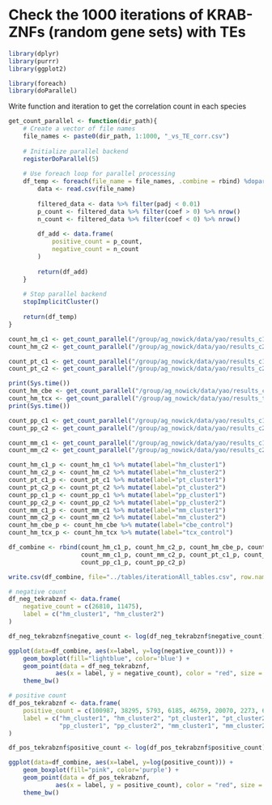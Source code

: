 # Check the 1000 iterations of KRAB-ZNFs (random gene sets) with TEs

```r
library(dplyr)
library(purrr)
library(ggplot2)

library(foreach)
library(doParallel)
```

Write function and iteration to get the correlation count in each species

```r
get_count_parallel <- function(dir_path){
    # Create a vector of file names
    file_names <- paste0(dir_path, 1:1000, "_vs_TE_corr.csv")
    
    # Initialize parallel backend
    registerDoParallel(5)
    
    # Use foreach loop for parallel processing
    df_temp <- foreach(file_name = file_names, .combine = rbind) %dopar% {
        data <- read.csv(file_name)
      
        filtered_data <- data %>% filter(padj < 0.01)
        p_count <- filtered_data %>% filter(coef > 0) %>% nrow()
        n_count <- filtered_data %>% filter(coef < 0) %>% nrow()
      
        df_add <- data.frame(
            positive_count = p_count,
            negative_count = n_count
        )
        
        return(df_add)
    }
    
    # Stop parallel backend
    stopImplicitCluster()
    
    return(df_temp)
}

```

```r
count_hm_c1 <- get_count_parallel("/group/ag_nowick/data/yao/results_c1/gene_")
count_hm_c2 <- get_count_parallel("/group/ag_nowick/data/yao/results_c2/gene_")

count_pt_c1 <- get_count_parallel("/group/ag_nowick/data/yao/results_c1_pt/gene_")
count_pt_c2 <- get_count_parallel("/group/ag_nowick/data/yao/results_c2_pt/gene_")

print(Sys.time())
count_hm_cbe <- get_count_parallel("/group/ag_nowick/data/yao/results_cbe/gene_")
count_hm_tcx <- get_count_parallel("/group/ag_nowick/data/yao/results_tcx/gene_")
print(Sys.time())

count_pp_c1 <- get_count_parallel("/group/ag_nowick/data/yao/results_c1_pp/gene_")
count_pp_c2 <- get_count_parallel("/group/ag_nowick/data/yao/results_c2_pp/gene_")

count_mm_c1 <- get_count_parallel("/group/ag_nowick/data/yao/results_c1_mm/gene_")
count_mm_c2 <- get_count_parallel("/group/ag_nowick/data/yao/results_c2_mm/gene_")


```

```r
count_hm_c1_p <- count_hm_c1 %>% mutate(label="hm_cluster1")
count_hm_c2_p <- count_hm_c2 %>% mutate(label="hm_cluster2")
count_pt_c1_p <- count_pt_c1 %>% mutate(label="pt_cluster1")
count_pt_c2_p <- count_pt_c2 %>% mutate(label="pt_cluster2")
count_pp_c1_p <- count_pp_c1 %>% mutate(label="pp_cluster1")
count_pp_c2_p <- count_pp_c2 %>% mutate(label="pp_cluster2")
count_mm_c1_p <- count_mm_c1 %>% mutate(label="mm_cluster1")
count_mm_c2_p <- count_mm_c2 %>% mutate(label="mm_cluster2")
count_hm_cbe_p <- count_hm_cbe %>% mutate(label="cbe_control")
count_hm_tcx_p <- count_hm_tcx %>% mutate(label="tcx_control")

df_combine <- rbind(count_hm_c1_p, count_hm_c2_p, count_hm_cbe_p, count_hm_tcx_p,
                    count_mm_c1_p, count_mm_c2_p, count_pt_c1_p, count_pt_c2_p,
                    count_pp_c1_p, count_pp_c2_p)

write.csv(df_combine, file="../tables/iterationAll_tables.csv", row.names=F)
```

```r
# negative count
df_neg_tekrabznf <- data.frame(
    negative_count = c(26810, 11475),
    label = c("hm_cluster1", "hm_cluster2")
)

df_neg_tekrabznf$negative_count <- log(df_neg_tekrabznf$negative_count)

ggplot(data=df_combine, aes(x=label, y=log(negative_count))) +
    geom_boxplot(fill="lightblue", color='blue') +
    geom_point(data = df_neg_tekrabznf,
             aes(x = label, y = negative_count), color = "red", size = 2) +
    theme_bw()
```

```r
# positive count
df_pos_tekrabznf <- data.frame(
    positive_count = c(100987, 38295, 5793, 6185, 46759, 20070, 2273, 6253),
    label = c("hm_cluster1", "hm_cluster2", "pt_cluster1", "pt_cluster2",
              "pp_cluster1", "pp_cluster2", "mm_cluster1", "mm_cluster2")
)

df_pos_tekrabznf$positive_count <- log(df_pos_tekrabznf$positive_count)

ggplot(data=df_combine, aes(x=label, y=log(positive_count))) +
    geom_boxplot(fill="pink", color='purple') +
    geom_point(data = df_pos_tekrabznf,
             aes(x = label, y = positive_count), color = "red", size = 3) +
    theme_bw()
```
